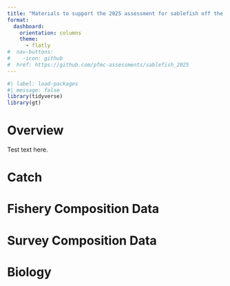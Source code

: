 ```yaml
---
title: "Materials to support the 2025 assessment for sablefish off the U.S. West Coast"
format:
  dashboard:
    orientation: columns
    theme:
      - flatly
#  nav-buttons:
#    -icon: github
#  href: https://github.com/pfmc-assessments/sablefish_2025
---
```


```r
#| label: load-packages
#| message: false
library(tidyverse)
library(gt)
```

# Overview

Test text here.

# Catch

# Fishery Composition Data

# Survey Composition Data

# Biology
